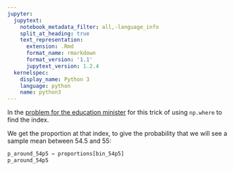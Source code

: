 ```yaml
---
jupyter:
  jupytext:
    notebook_metadata_filter: all,-language_info
    split_at_heading: true
    text_representation:
      extension: .Rmd
      format_name: rmarkdown
      format_version: '1.1'
      jupytext_version: 1.2.4
  kernelspec:
    display_name: Python 3
    language: python
    name: python3
---
```


In the [problem for the education minister](../chapters/08/where_and_argmin) for this trick of using `np.where` to find the
index.

We get the proportion at that index, to give the probability that we will see a
sample mean between 54.5 and 55:

```python
p_around_54p5 = proportions[bin_54p5]
p_around_54p5
```
